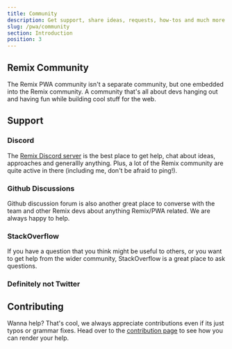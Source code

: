 ```yaml
---
title: Community
description: Get support, share ideas, requests, how-tos and much more from the Remix community.
slug: /pwa/community
section: Introduction
position: 3
---
```


## Remix Community

The Remix PWA community isn't a separate community, but one embedded into the Remix community. A community that's all about devs hanging out
and having fun while building cool stuff for the web.

## Support 

### Discord

The [Remix Discord server](https://rmx.as/discord) is the best place to get help, chat about ideas, approaches and generallly anything. Plus, a lot 
of the Remix community are quite active in there (including me, don't be afraid to ping!).

### Github Discussions

Github discussion forum is also another great place to converse with the team and other Remix devs about anything Remix/PWA related. 
We are always happy to help.

### StackOverflow 

If you have a question that you think might be useful to others, or you want to get help from the wider community, StackOverflow is a great place to ask questions.

### Definitely not Twitter

## Contributing

Wanna help? That's cool, we always appreciate contributions even if its just typos or grammar fixes. Head over to the [contribution page](/pwa/contribute) to see how 
you can render your help.
